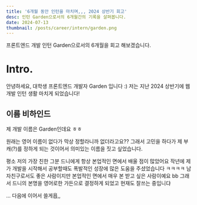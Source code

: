 ```yaml
---
title: '6개월 동안 인턴을 마치며,,, 2024 상반기 회고'
desc: 인턴 Garden으로서의 6개월간의 기록을 살펴봅니다.
date: 2024-07-13
thumbnail: /posts/career/intern/garden.png
---
```


<Callout type="info">
프론트엔드 개발 인턴 Garden으로서의 6개월을 회고 해보겠습니다.
</Callout>

# Intro.

안녕하세요, 대학생 프론트엔드 개발자 Garden 입니다 :)
저는 지난 2024 상반기에 웹 개발 인턴 생활 마치게 되었습니다!

## 이름 비하인드

제 개발 이름은 Garden인데요 ㅎㅎ

원래는 영어 이름이 없다가 막상 정할라니까 없더라고요?? 그래서 고민을 하다가 제 부캐(?)를 정하게 되는 것이어서 의미있는 이름을 짓고 싶었습니다.

평소 저의 가장 친한 그분 드니에게 항상 본업적인 면에서 배울 점이 많았어요 작년에 제가 개발을 시작해서 공부할때도 폭발적인 성장에 많은 도움을 주셨었습니다 ㅋㅋㅋㅋ
남자친구로서도 좋은 사람이지만 본업적인 면에서 매우 본 받고 싶은 사람이예요 bb
그래서 드니의 본명을 영어로한 가든으로 결정하게 되었고 현재도 잘쓰는 중입니댜


... 다음에 이어서 쓸게욥,,
